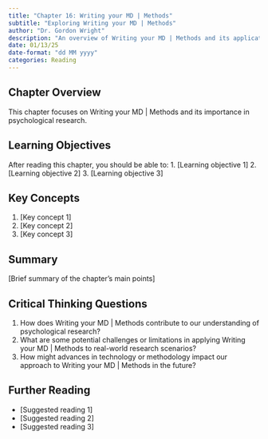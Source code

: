 ```yaml
---
title: "Chapter 16: Writing your MD | Methods"
subtitle: "Exploring Writing your MD | Methods"
author: "Dr. Gordon Wright"
description: "An overview of Writing your MD | Methods and its application in psychological research"
date: 01/13/25
date-format: "dd MM yyyy"
categories: Reading
---
```

## Chapter Overview
This chapter focuses on Writing your MD | Methods and its importance in psychological research.

## Learning Objectives
After reading this chapter, you should be able to:
1. [Learning objective 1]
2. [Learning objective 2]
3. [Learning objective 3]

## Key Concepts
1. [Key concept 1]
2. [Key concept 2]
3. [Key concept 3]

## Summary
[Brief summary of the chapter's main points]

## Critical Thinking Questions
1. How does Writing your MD | Methods contribute to our understanding of psychological research?
2. What are some potential challenges or limitations in applying Writing your MD | Methods to real-world research scenarios?
3. How might advances in technology or methodology impact our approach to Writing your MD | Methods in the future?

## Further Reading
- [Suggested reading 1]
- [Suggested reading 2]
- [Suggested reading 3]
